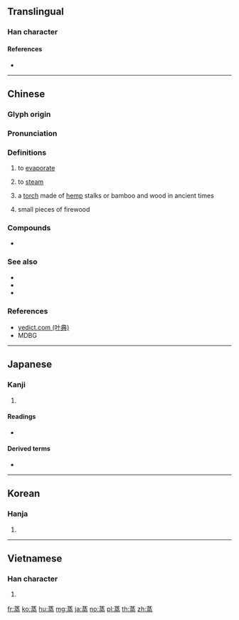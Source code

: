 {{character info/new}}
==Translingual==

===Han character===
{{Han char|rn=140|rad=艸|as=10|sn=16|four=44331|canj=TNEF|ids=⿱艹烝}}

====References====
* {{Han ref|kx=1050.070|dkj=31618|dj=1511.140|hdz=53273.040|uh=84B8|ud=33976|bh=BB5D|bd=47965}}

----

==Chinese==
{{zh-forms}}

===Glyph origin===
{{Han etym}}

===Pronunciation===
{{zh-pron
|m=zhēng
|c=zing1
|mn=cheng
|mc=y
|oc=y
|ma=
|cat=v
}}

===Definitions===
{{zh-hanzi}}

# to [[evaporate]]
# {{lb|zh|cooking}} to [[steam]]
#: {{zh-l|蒸餃}}
# a [[torch]] made of [[hemp]] stalks or bamboo and wood in ancient times
#: {{zh-l|蒸燭}}
# small pieces of firewood

===Compounds===
* {{zh-l|清蒸}}

===See also===
* {{zh-l|燉}}
* {{zh-l|燴}}
* {{zh-l|扒|tr=pá}}

===References===
* [http://zisea.com/htm/84/84B8.htm yedict.com (叶典)]
* MDBG

----

==Japanese==

===Kanji===
{{ja-kanji|grade=6|rs=艸10}}

# {{defn|lang=ja|sort=艸10}}

====Readings====
* {{ja-readings|goon=[[しょう]] (shō) {{non-joyo-reading}}|kanon=[[しょう]] (shō) {{non-joyo-reading}}|toon=[[せい]] (sei) {{non-joyo-reading}}|kanyoon=[[じょう]] (jō)|kun=[[むす]] (musu), [[おがら]] (ogara), [[むらす]] (murasu)|nanori=}}

====Derived terms====
* {{ja-r|蒸す|むす}}

----

==Korean==

===Hanja===
{{ko-hanja|hangeul=증|eumhun=|rv=jeung|mr=chŭng|y=cung}}

# {{defn|lang=ko|sort=艸10}}

----

==Vietnamese==

===Han character===
{{vi-hantu|[[chưng]], [[chừng]]|rs=艸10}}

# {{defn|lang=vi|sort=艸10}}

[[fr:蒸]]
[[ko:蒸]]
[[hu:蒸]]
[[mg:蒸]]
[[ja:蒸]]
[[no:蒸]]
[[pl:蒸]]
[[th:蒸]]
[[zh:蒸]]